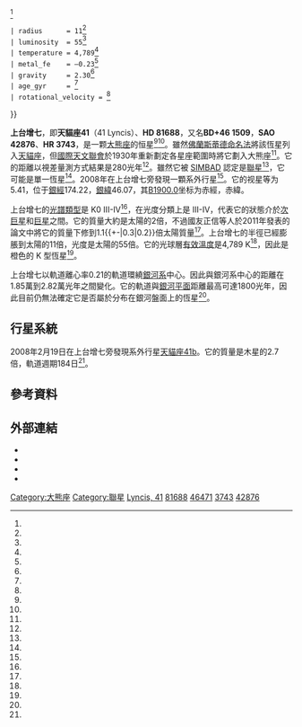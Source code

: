 {{Starbox begin
| name = 上台增七<br>[[Flamsteed_designation|天貓座41]]<br>HD 81688
}}
{{Starbox image
 | image = 
     <div style="position: relative">[[File:Ursa_Major_IAU.svg|250px]]
     <div style="position: absolute; left: 67.1%; top: 45.5%">[[File:Cercle_rouge_100%.svg|12px]]</div>
     </div>
 | caption=上台增七在圓圈內
}}
{{Starbox observe
| epoch = [[J2000.0|J2000.0]]
| constell = [[大熊座|大熊座]]<ref name=SIMBAD>{{Cite web|title=HR 3743|url=http://sim-id/|accessdate=2020-10-16|work=sim-id}}{{Dead link}}</ref><ref name=DATA>{{Cite web|title=VizieR|url=http://vizier.u-strasbg.fr/viz-bin/VizieR-5?-out.add=.&-source=5050&-corr=PK=HR&-out.max=9999&HR=3743|accessdate=2020-10-16|work=vizier.u-strasbg.fr|archive-date=2020-11-03|archive-url=https://web.archive.org/web/20201103101143/http://vizier.u-strasbg.fr/viz-bin/VizieR-5?-out.add=.&-source=5050&-corr=PK=HR&-out.max=9999&HR=3743|dead-url=no}}</ref>
| 星官 = [[太微垣|太微垣]] [[三台_(星官)|三台]]
| ra = {{RA|9|28|40}}<ref name=SIMBAD /><ref name=DATA /><ref name=aaa474_2_653/>
| dec = {{DEC|+45|36|5}}<ref name=SIMBAD /><ref name=DATA /><ref name=aaa474_2_653/>
| appmag_v = 5.41<ref name=SIMBAD /><ref name=DATA />
}}
{{Starbox character
| class = K0III-IV<ref name=SIMBAD /><ref name=DATA /><ref name=aaa480_1_91/>
| b-v = 0.98<ref name=SIMBAD /><ref name=DATA /><ref name=aaa480_1_91/>
| u-b = 0.74<ref name=SIMBAD /><ref name=DATA />
| r-i = <ref name=SIMBAD /><ref name=DATA />
| variable = 
}}
{{Starbox astrometry
 | radial_v    = +38.44<ref name=aaa480_1_91/>
 | prop_mo_ra  = -7.50<ref name=aaa474_2_653/>
 | prop_mo_dec = -128.77<ref name=aaa474_2_653/>
 | parallax    = 11.65
 | p_error     = 0.39
 | parallax_footnote = <ref name=aaa474_2_653/>
 | absmag_v    = 0.675<ref name=aaa480_1_91/>
}}
{{Starbox detail
 | mass        = 2.07{{+-|0.14|0.16}}<ref name=apj737_2_66/>
 | radius      = 11<ref name=aj135_1_209/>
 | luminosity  = 55<ref name=aj135_1_209/>
 | temperature = 4,789<ref name=aaa480_1_91/>
 | metal_fe    = –0.23<ref name=aaa480_1_91/>
 | gravity     = 2.30<ref name=aaa480_1_91/>
 | age_gyr     = {{nowrap|4.07 ± 2.24}}<ref name=aaa480_1_91/>
 | rotational_velocity = <ref name=aj135_1_209/>
}}
{{Starbox catalog
| names =BD+46 1509，[[双星和聚星星表|CCDM]] J09287+4536，[[博斯星表|GC]] 13051，[[SAO星表|SAO]] 42876，[[HD星表|HD]] 81688，[[亮星星表|HR]] 3743，[[依巴谷星表|HIP]] 46471<ref name=SIMBAD/>}}
{{Starbox reference
 | Simbad=HD+81688
 | ARICNS =
}}
{{starbox sources|HIP|CCDM|HR}}
{{Starbox end}}

'''上台增七'''，即'''天貓座41'''（41 Lyncis）、'''HD 81688'''，又名'''BD+46 1509'''，'''SAO 42876'''、'''HR 3743'''，是一颗[[大熊座|大熊座]]的恒星<ref name=SIMBAD /><ref name=DATA />。雖然[[佛蘭斯蒂德命名法|佛蘭斯蒂德命名法]]將該恆星列入[[天貓座|天貓座]]，但[[國際天文聯會|國際天文聯會]]於1930年重新劃定各星座範圍時將它劃入大熊座<ref name=vizierIV_27A/>。它的距離以視差量測方式結果是280光年<ref name=aaa474_2_653/>。雖然它被 [[SIMBAD|SIMBAD]] 認定是[[聯星|聯星]]<ref name=SIMBAD/>，它可能是單一恆星<ref name=mnras389_2_869/>。2008年在上台增七旁發現一顆系外行星<ref name=pasj60_3_539/>。它的视星等为5.41，位于[[银道坐标系|銀經]]174.22，[[银道坐标系|銀緯]]46.07，其[[曆元|B1900.0]]坐标为赤經{{RA|9|22|6.8}}，赤緯{{DEC|+46|46.07|23}}。

上台增七的[[恆星光譜|光譜類型]]是 K0 III-IV<ref name=aaa480_1_91/>，在光度分類上是 III-IV，代表它的狀態介於[[次巨星|次巨星]]和[[巨星|巨星]]之間。它的質量大約是太陽的2倍，不過國友正信等人於2011年發表的論文中將它的質量下修到1.1{{+-|0.3|0.2}}倍太陽質量<ref name=apj737_2_66/>。上台增七的半徑已經膨脹到太陽的11倍，光度是太陽的55倍。它的光球層[[有效溫度|有效溫度]]是4,789 K<ref name=aj135_1_209/>，因此是橙色的 K 型恆星<ref name=csiro/>。

上台增七以軌道離心率0.21的軌道環繞[[銀河系|銀河系]]中心。因此與銀河系中心的距離在1.85萬到2.82萬光年之間變化。它的軌道與[[銀河平面|銀河平面]]距離最高可達1800光年，因此目前仍無法確定它是否屬於分布在銀河盤面上的恆星<ref name=aaa480_1_91/>。

== 行星系統 ==
2008年2月19日在上台增七旁發現系外行星[[天貓座41b|天貓座41b]]。它的質量是木星的2.7倍，軌道週期184日<ref name=pasj60_3_539/>。

{{OrbitboxPlanet begin
 | table_ref = <ref name=pasj60_3_539/>
}}
{{OrbitboxPlanet
 | exoplanet = [[天貓座41b|b]]
 | mass = 2.7
 | period = 184.02 ± 0.18 
 | semimajor = 0.81
 | eccentricity = 0 (fixed)
}}
{{Orbitbox end}}

== 參考資料 ==
{{reflist|refs=

<ref name=aaa474_2_653>{{Cite journal|title=Validation of the new Hipparcos reduction|url=http://www.aanda.org/10.1051/0004-6361:20078357|last=van Leeuwen|first=F.|date=2007-11|journal=Astronomy & Astrophysics|issue=2|doi=10.1051/0004-6361:20078357|volume=474|pages=653–664|issn=0004-6361|bibcode=2007A&A...474..653V|arxiv=0708.1752|access-date=2020-10-16|archive-date=2020-07-23|archive-url=https://web.archive.org/web/20200723045207/https://www.aanda.org/articles/aa/abs/2007/41/aa8357-07/aa8357-07.html|dead-url=no}}</ref>

<ref name=vizierIV_27A>{{Cite journal|title=VizieR Online Data Catalog: HD-DM-GC-HR-HIP-Bayer-Flamsteed Cross Index (Kostjuk, 2002)|url=http://adsabs.harvard.edu/abs/2004yCat.4027....0K|last=Kostjuk|first=N. D.|date=2004-04-01|journal=VizieR Online Data Catalog|volume=4027}}</ref>

<ref name=pasj60_3_539>{{Cite journal|title=Planetary Companions around Three Intermediate-Mass G and K Giants: 18 Delphini, ξ Aquilae, and HD 81688|url=https://academic.oup.com/pasj/article-lookup/doi/10.1093/pasj/60.3.539|last=Sato|first=Bun’ei|last2=Izumiura|first2=Hideyuki|date=2008-06-25|journal=Publications of the Astronomical Society of Japan|issue=3|doi=10.1093/pasj/60.3.539|bibcode=2008PASJ...60..539S|arxiv=0802.2590|volume=60|pages=539–550|language=en|issn=0004-6264|last3=Toyota|first3=Eri|last4=Kambe|first4=Eiji|last5=Ikoma|first5=Masahiro|last6=Omiya|first6=Masashi|last7=Masuda|first7=Seiji|last8=Takeda|first8=Yoichi|last9=Murata|first9=Daisuke}}</ref>

<ref name=aaa480_1_91>{{Cite journal|title=Vertical distribution of Galactic disk stars: IV. AMR and AVR from clump giants|url=http://www.aanda.org/10.1051/0004-6361:20078788|last=Soubiran|first=C.|last2=Bienaymé|first2=O.|date=2008-03|journal=Astronomy & Astrophysics|issue=1|doi=10.1051/0004-6361:20078788|volume=480|pages=91–101|issn=0004-6361|last3=Mishenina|first3=T. V.|last4=Kovtyukh|first4=V. V.|bibcode=2008A&A...480...91S|arxiv=0712.1370}}</ref>

<ref name=aj135_1_209>{{Cite journal|title=ROTATIONAL AND RADIAL VELOCITIES FOR A SAMPLE OF 761 HIPPARCOS GIANTS AND THE ROLE OF BINARITY|url=https://iopscience.iop.org/article/10.1088/0004-6256/135/1/209|last=Massarotti|first=Alessandro|last2=Latham|first2=David W.|date=2008-01-01|journal=The Astronomical Journal|issue=1|doi=10.1088/0004-6256/135/1/209|bibcode=2008AJ....135..209M|volume=135|pages=209–231|issn=0004-6256|last3=Stefanik|first3=Robert P.|last4=Fogel|first4=Jeffrey|access-date=2020-10-16|archive-date=2021-12-16|archive-url=https://web.archive.org/web/20211216021215/https://iopscience.iop.org/article/10.1088/0004-6256/135/1/209|dead-url=no}}</ref>

<ref name=apj737_2_66>{{Cite journal|title=PLANET ENGULFMENT BY ∼1.5-3 M ☉ RED GIANTS|url=https://iopscience.iop.org/article/10.1088/0004-637X/737/2/66|last=Kunitomo|first=M.|last2=Ikoma|first2=M.|date=2011-08-20|journal=The Astrophysical Journal|issue=2|doi=10.1088/0004-637X/737/2/66|bibcode=2011ApJ...737...66K|arxiv=1106.2251|volume=737|pages=66|issn=0004-637X|last3=Sato|first3=B.|last4=Katsuta|first4=Y.|last5=Ida|first5=S.|access-date=2020-10-16|archive-date=2021-11-04|archive-url=https://web.archive.org/web/20211104211034/https://iopscience.iop.org/article/10.1088/0004-637X/737/2/66|dead-url=no}}</ref>

<ref name=mnras389_2_869>{{Cite journal|title=A catalogue of multiplicity among bright stellar systems|url=https://academic.oup.com/mnras/article-lookup/doi/10.1111/j.1365-2966.2008.13596.x|last=Eggleton|first=P. P.|last2=Tokovinin|first2=A. A.|date=2008-09-11|journal=Monthly Notices of the Royal Astronomical Society|issue=2|doi=10.1111/j.1365-2966.2008.13596.x|volume=389|pages=869–879|language=en|access-date=2020-10-16|archive-date=2017-07-27|archive-url=https://web.archive.org/web/20170727040904/https://academic.oup.com/mnras/article-lookup/doi/10.1111/j.1365-2966.2008.13596.x|dead-url=no}}</ref>

<ref name=csiro>{{citation|title=The Colour of Stars|date=December 21, 2004|work=Australia Telescope, Outreach and Education|publisher=Commonwealth Scientific and Industrial Research Organisation|url=http://outreach.atnf.csiro.au/education/senior/astrophysics/photometry_colour.html|accessdate=2012-01-16|archiveurl=https://www.webcitation.org/6630AbtJZ?url=http://outreach.atnf.csiro.au/education/senior/astrophysics/photometry_colour.html|archivedate=2012-03-10|dead-url=yes}}</ref>

}}

== 外部連結 ==
* {{cite web|url=http://aladin.u-strasbg.fr/AladinPreview?-c=09+28+39.9893%2B45+36+05.339&ident=HD++81688&submit=Aladin+previewer|title=Image HD 81688|work=SIMBAD}}
* {{cite web|url=http://exoplanet.eu/star.php?st=HD+81688|title=Notes for star HD 81688|work=The Extrasolar Planets Encyclopaedia|access-date=2012-08-03|archive-date=2012-02-10|archive-url=https://web.archive.org/web/20120210041900/http://exoplanet.eu/star.php?st=HD+81688|dead-url=no}}
* {{cite web|url=http://webviz.u-strasbg.fr/viz-bin/VizieR-S?HR%203743|title=HR 3743 – Star in double system|work=webviz.u-strasbg.fr/|access-date=2012-08-03|archive-date=2020-11-03|archive-url=https://web.archive.org/web/20201103103743/http://webviz.u-strasbg.fr/viz-bin/VizieR-S?HR%203743|dead-url=no}}
* {{cite web|url=http://webviz.u-strasbg.fr/viz-bin/VizieR-S?CCDM%20J09287%2b4536A|title=CCDM J09287 +4536 – Star in double system|work=webviz.u-strasbg.fr/|access-date=2012-08-03|archive-date=2017-02-20|archive-url=https://web.archive.org/web/20170220125101/http://webviz.u-strasbg.fr/viz-bin/VizieR-S?CCDM%20J09287%2b4536A|dead-url=no}}

{{大熊座恒星}}
{{Sky|09|28|40|+|45|36|05|287.9}}
[[Category:大熊座|Category:大熊座]]
[[Category:聯星|Category:聯星]]
[[Category:佛氏天體|Lyncis, 41]]
[[Category:HD和HDE天體|81688]]
[[Category:HIP天體|46471]]
[[Category:HR天體|3743]]
[[Category:SAO天體|42876]]